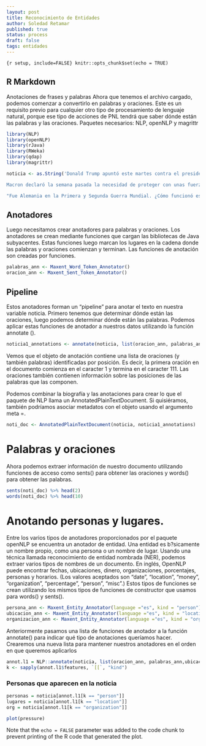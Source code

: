 ```yaml
---
layout: post
title: Reconocimiento de Entidades
author: Soledad Retamar
published: true
status: process
draft: false
tags: entidades
---
```

 

```{r setup, include=FALSE} knitr::opts_chunk$set(echo = TRUE)
```

## R Markdown

Anotaciones de frases y palabras
Ahora que tenemos el archivo cargado, podemos comenzar a convertirlo en palabras y oraciones. 
 Este es un requisito previo para cualquier otro tipo de procesamiento de lenguaje natural, 
porque ese tipo de acciones de PNL tendrá que saber dónde están las palabras y las oraciones. 
Paquetes necesarios: NLP, openNLP y magrittr

```r
library(NLP)
library(openNLP)
library(rJava)
library(RWeka)
library(qdap)
library(magrittr)

noticia <- as.String('Donald Trump apuntó este martes contra el presidente francés, Emmanuel Macron, por su propuesta de crear un ejército europeo, en un nuevo reclamo hacia sus aliados europeos para que refuercen su aporte económico hacia el financiamiento de la OTAN.

Macron declaró la semana pasada la necesidad de proteger con unas fuerzas armadas a Europa, "en relación a China, Rusia e incluso Estados Unidos", una idea que Trump calificó el viernes como "insultante". Ahora, renovó su rechazo con un mordaz comentario, reabriendo heridas entre París y Berlín, hoy estrechos aliados y defensores del multilateralismo.

"Fue Alemania en la Primera y Segunda Guerra Mundial. ¿Cómo funcionó eso para Francia? Ellos estaban comenzando a aprender alemán en París antes de que EEUU intervenga", escribió en su Twitter, en referencia a la ocupación nazi sobre la capital francesa, entre 1940 y 1944.')

```

## Anotadores

Luego necesitamos crear anotadores para palabras y oraciones. 
Los anotadores se crean mediante funciones que cargan las bibliotecas de Java subyacentes. Estas funciones luego marcan los lugares en la cadena donde las palabras y oraciones comienzan y terminan. 
Las funciones de anotación son creadas por funciones.

```r
palabras_ann <- Maxent_Word_Token_Annotator()
oracion_ann <- Maxent_Sent_Token_Annotator()
```

## Pipeline
Estos anotadores forman un "pipeline" para anotar el texto en nuestra variable noticia.
Primero tenemos que determinar dónde están las oraciones, luego podemos determinar dónde están las palabras. 
Podemos aplicar estas funciones de anotador a nuestros datos utilizando la función annotate ().

```r
noticia1_annotations <- annotate(noticia, list(oracion_ann, palabras_ann))
```

Vemos que el objeto de anotación contiene una lista de oraciones (y también palabras) identificadas por posición. Es decir, la primera oración en el documento comienza en el caracter 1 y termina en el caracter 111. 
Las oraciones también contienen información sobre las posiciones de las palabras que las componen.

Podemos combinar la biografía y las anotaciones para crear lo que el paquete de NLP llama un AnnotatedPlainTextDocument. 
Si quisiéramos, también podríamos asociar metadatos con el objeto usando el argumento meta =.

```r
noti_doc <- AnnotatedPlainTextDocument(noticia, noticia1_annotations)
```

# Palabras y oraciones
Ahora podemos extraer información de nuestro documento utilizando funciones de acceso como sents() para obtener las oraciones y words() para obtener las palabras. 
```r
sents(noti_doc) %>% head(2)
words(noti_doc) %>% head(10)
```

# Anotando personas y lugares.
Entre los varios tipos de anotadores proporcionados por el paquete openNLP se encuentra un anotador de entidad.
Una entidad es b?sicamente un nombre propio, como una persona o un nombre de lugar.
Usando una técnica llamada reconocimiento de entidad nombrada (NER), podemos extraer varios tipos de nombres de un documento. En inglés, OpenNLP puede encontrar fechas, ubicaciones, dinero, organizaciones, porcentajes, personas y horarios. (Los valores aceptados son "date", "location", "money", "organization", "percentage", "person", "misc".)
Estos tipos de funciones se crean utilizando los mismos tipos de funciones de constructor que usamos para words() y sents().

```r
persona_ann <- Maxent_Entity_Annotator(language ="es", kind = "person")
ubicacion_ann <- Maxent_Entity_Annotator(language ="es", kind = "location")
organizacion_ann <- Maxent_Entity_Annotator(language ="es", kind = "organization")
```


Anteriormente pasamos una lista de funciones de anotador a la función annotate() para indicar qué tipo de anotaciones queríamos hacer. Crearemos una nueva lista para mantener nuestros anotadores en el orden en que queremos aplicarlos

```r
annot.l1 = NLP::annotate(noticia, list(oracion_ann, palabras_ann,ubicacion_ann,persona_ann, organizacion_ann))
k <- sapply(annot.l1$features, `[[`, "kind")
```

### Personas que aparecen en la noticia
```r
personas = noticia[annot.l1[k == "person"]]
lugares = noticia[annot.l1[k == "location"]]
org = noticia[annot.l1[k == "organization"]]
```


```r
plot(pressure)
```

Note that the `echo = FALSE` parameter was added to the code chunk to prevent printing of the R code that generated the plot.
